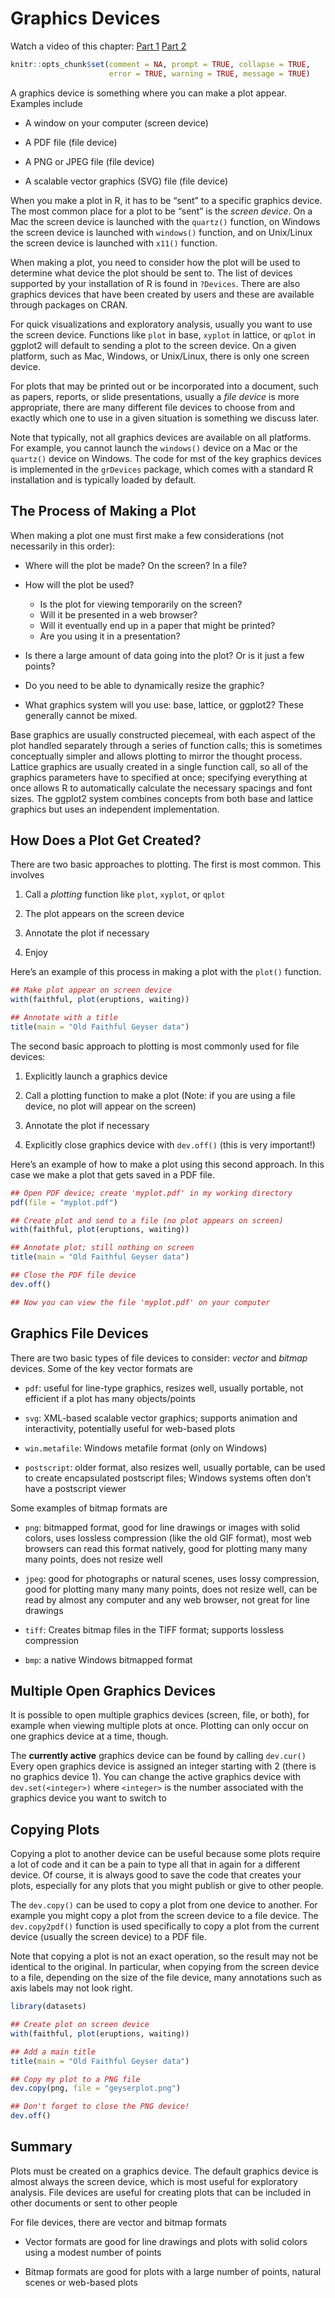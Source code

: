 # Graphics Devices

Watch a video of this chapter: [Part 1](https://youtu.be/ftc6_hqRYuY) [Part 2](https://youtu.be/ci6ogllxVxg)

```r
knitr::opts_chunk$set(comment = NA, prompt = TRUE, collapse = TRUE, 
                      error = TRUE, warning = TRUE, message = TRUE)
```

A graphics device is something where you can make a plot appear. Examples include

  * A window on your computer (screen device)
  
  * A PDF file (file device)

  * A PNG or JPEG file (file device)

  * A scalable vector graphics (SVG) file (file device)

When you make a plot in R, it has to be "sent" to a specific graphics device. The most common place for a plot to be "sent" is the *screen device*. On a Mac the screen device is launched with the `quartz()` function, on Windows the screen device is launched with `windows()` function, and on Unix/Linux the screen device is launched with `x11()` function. 

When making a plot, you need to consider how the plot will be used to determine what device the plot should be sent to. The list of devices supported by your installation of R is found in `?Devices`. There are also graphics devices that have been created by users and these are available through packages on CRAN.

For quick visualizations and exploratory analysis, usually you want to use the screen device. Functions like `plot` in base, `xyplot` in lattice, or `qplot` in ggplot2 will default to sending a plot to the screen device. On a given platform, such as Mac, Windows, or Unix/Linux, there is only one screen device.

For plots that may be printed out or be incorporated into a document, such as papers, reports, or slide presentations, usually a *file device* is more appropriate, there are many different file devices to choose from and exactly which one to use in a given situation is something we discuss later.

Note that typically, not all graphics devices are available on all platforms. For example, you cannot launch the `windows()` device on a Mac or the `quartz()` device on Windows. The code for mst of the key graphics devices is implemented in the `grDevices` package, which comes with a standard R installation and is typically loaded by default.


## The Process of Making a Plot

When making a plot one must first make a few considerations (not
necessarily in this order):

- Where will the plot be made? On the screen? In a file? 

- How will the plot be used?
  - Is the plot for viewing temporarily on the screen?  
  - Will it be presented in a web browser?
  - Will it eventually end up in a paper that might be printed? 
  - Are you using it in a presentation?

- Is there a large amount of data going into the plot? Or is it just a
  few points?

- Do you need to be able to dynamically resize the graphic?

- What graphics system will you use: base, lattice, or ggplot2? These
  generally cannot be mixed.

Base graphics are usually constructed piecemeal, with each aspect of the plot handled separately through a series of function calls; this is sometimes conceptually simpler and allows plotting to mirror the thought process. Lattice graphics are usually created in a single function call, so all of the graphics parameters have to specified at once; specifying everything at once allows R to automatically calculate the necessary spacings and font sizes. The ggplot2 system combines concepts from both base and lattice graphics but uses an independent implementation.



## How Does a Plot Get Created?

There are two basic approaches to plotting. The first is most common. This involves

1. Call a *plotting* function like `plot`, `xyplot`, or `qplot`

2. The plot appears on the screen device

3. Annotate the plot if necessary

4. Enjoy

Here's an example of this process in making a plot with the `plot()` function.

```r
## Make plot appear on screen device
with(faithful, plot(eruptions, waiting)) 

## Annotate with a title
title(main = "Old Faithful Geyser data")  
```

The second basic approach to plotting is most commonly used for file devices:

1. Explicitly launch a graphics device

2. Call a plotting function to make a plot (Note: if you are using a file
device, no plot will appear on the screen)

3. Annotate the plot if necessary

3. Explicitly close graphics device with `dev.off()` (this is very important!)

Here's an example of how to make a plot using this second approach. In this case we make a plot that gets saved in a PDF file.

```r
## Open PDF device; create 'myplot.pdf' in my working directory
pdf(file = "myplot.pdf")  

## Create plot and send to a file (no plot appears on screen)
with(faithful, plot(eruptions, waiting))  

## Annotate plot; still nothing on screen
title(main = "Old Faithful Geyser data")  

## Close the PDF file device
dev.off()  

## Now you can view the file 'myplot.pdf' on your computer
```


## Graphics File Devices

There are two basic types of file devices to consider: *vector* and *bitmap*
devices. Some of the key vector formats are

- `pdf`: useful for line-type graphics, resizes well, usually
  portable, not efficient if a plot has many objects/points

- `svg`: XML-based scalable vector graphics; supports animation and
  interactivity, potentially useful for web-based plots

- `win.metafile`: Windows metafile format (only on Windows)

- `postscript`: older format, also resizes well, usually portable, can
  be used to create encapsulated postscript files; Windows systems
  often don’t have a postscript viewer

Some examples of bitmap formats are

- `png`: bitmapped format, good for line drawings or images with solid
  colors, uses lossless compression (like the old GIF format), most
  web browsers can read this format natively, good for plotting many
  many many points, does not resize well

- `jpeg`: good for photographs or natural scenes, uses lossy
  compression, good for plotting many many many points, does not
  resize well, can be read by almost any computer and any web browser,
  not great for line drawings

- `tiff`: Creates bitmap files in the TIFF format; supports lossless
  compression

- `bmp`: a native Windows bitmapped format


## Multiple Open Graphics Devices

It is possible to open multiple graphics devices (screen, file, or
  both), for example when viewing multiple plots at once. Plotting can only occur on one graphics device at a time, though. 
  
The **currently active** graphics device can be found by calling  `dev.cur()` Every open graphics device is assigned an integer starting with 2 (there is no graphics device 1). You can change the active graphics device with `dev.set(<integer>)` where `<integer>` is the number associated with the graphics device you want to switch to


## Copying Plots

Copying a plot to another device can be useful because some plots
require a lot of code and it can be a pain to type all that in again
for a different device. Of course, it is always good to save the code that creates your plots, especially for any plots that you might publish or give to other people. 

The `dev.copy()` can be used to copy a plot from one device to another. For example you might copy a plot from the screen device to a file device. The  `dev.copy2pdf()` function is used specifically to copy a plot from the current device (usually the screen device) to a PDF file.

Note that copying a plot is not an exact operation, so the result may not
be identical to the original. In particular, when copying from the screen device to a file, depending on the size of the file device, many annotations such as axis labels may not look right.


```r
library(datasets)

## Create plot on screen device
with(faithful, plot(eruptions, waiting))  

## Add a main title
title(main = "Old Faithful Geyser data")  

## Copy my plot to a PNG file
dev.copy(png, file = "geyserplot.png")  

## Don't forget to close the PNG device!
dev.off()  
```


## Summary

Plots must be created on a graphics device. The default graphics device is almost always the screen device, which is most useful for exploratory analysis. File devices are useful for creating plots that can be included in other documents or sent to other people

For file devices, there are vector and bitmap formats

  - Vector formats are good for line drawings and plots with solid
    colors using a modest number of points

  - Bitmap formats are good for plots with a large number of points,
    natural scenes or web-based plots
